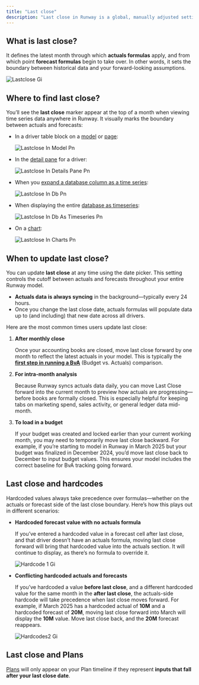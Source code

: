 ```yaml
---
title: "Last close"
description: "Last close in Runway is a global, manually adjusted setting that determines the cutoff between actuals and forecasts across your entire workspace."
---
```


## What is last close?

It defines the latest month through which **actuals formulas** apply, and from which point **forecast formulas** begin to take over. In other words, it sets the boundary between historical data and your forward-looking assumptions.

![Lastclose Gi](/images/last-close/lastclose.gif)

## Where to find last close?

You’ll see the **last close** marker appear at the top of a month when viewing time series data anywhere in Runway. It visually marks the boundary between actuals and forecasts:

- In a driver table block on a [model](https://docs.runway.com/concepts/models/models-basics) or [page](https://docs.runway.com/concepts/pages/drivers-table-block):

  ![Lastclose In Model Pn](/images/last-close/lastclose-in-model.png)
- In the [detail pane](https://docs.runway.com/concepts/drivers/driver-details-pane) for a driver:

  ![Lastclose In Details Pane Pn](/images/last-close/lastclose-in-details-pane.png)
- When you [expand a database column as a time series](https://docs.runway.com/concepts/databases/databases-basics#show-a-column-as-timeseries):

  ![Lastclose In Db Pn](/images/last-close/lastclose-in-db.png)
- When displaying the entire [database as timeseries](https://docs.runway.com/concepts/databases/databases-basics#show-all-columns-as-timeseries):

  ![Lastclose In Db As Timeseries Pn](/images/last-close/lastclose-in-db-as-timeseries.png)
- On a [chart](https://docs.runway.com/concepts/pages/charts-block):

  ![Lastclose In Charts Pn](/images/last-close/lastclose-in-charts.png)

## When to update last close?

You can update **last close** at any time using the date picker. This setting controls the cutoff between actuals and forecasts throughout your entire Runway model.

- **Actuals data is always syncing** in the background—typically every 24 hours.
- Once you change the last close date, actuals formulas will populate data up to (and including) that new date across all drivers.

Here are the most common times users update last close:

1. **After monthly close**

   Once your accounting books are closed, move last close forward by one month to reflect the latest actuals in your model. This is typically the [**first step in running a BvA**](https://docs.runway.com/guides/modeling/bva) (Budget vs. Actuals) comparison.
2. **For intra-month analysis**

   Because Runway syncs actuals data daily, you can move Last Close forward into the current month to preview how actuals are progressing—before books are formally closed. This is especially helpful for keeping tabs on marketing spend, sales activity, or general ledger data mid-month.
3. **To load in a budget**

   If your budget was created and locked earlier than your current working month, you may need to temporarily move last close backward. For example, if you’re starting to model in Runway in March 2025 but your budget was finalized in December 2024, you’d move last close back to December to input budget values. This ensures your model includes the correct baseline for BvA tracking going forward.

## Last close and hardcodes

Hardcoded values always take precedence over formulas—whether on the actuals or forecast side of the last close boundary. Here’s how this plays out in different scenarios:

- **Hardcoded forecast value with no actuals formula**

  If you’ve entered a hardcoded value in a forecast cell after last close, and that driver doesn’t have an actuals formula, moving last close forward will bring that hardcoded value into the actuals section. It will continue to display, as there’s no formula to override it.

  ![Hardcode 1 Gi](/images/last-close/hardcode-1.gif)
- **Conflicting hardcoded actuals and forecasts**

  If you’ve hardcoded a value **before last close**, and a different hardcoded value for the same month in the **after last close**, the actuals-side hardcode will take precedence when last close moves forward. For example, if March 2025 has a hardcoded actual of **10M** and a hardcoded forecast of **20M**, moving last close forward into March will display the **10M** value. Move last close back, and the **20M** forecast reappears.

  ![Hardcodes2 Gi](/images/last-close/hardcodes2.gif)

## Last close and Plans

[Plans](https://docs.runway.com/concepts/plans) will only appear on your Plan timeline if they represent **inputs that fall after your last close date**.